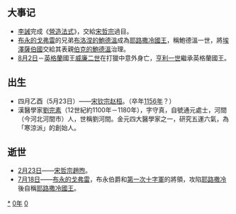 {{yearTOC|1100|辽'''[[寿昌|寿昌]]六年'''；北宋'''[[元符|元符]]三年'''；西夏'''[[永安_(西夏)|永安]]三年'''；大理'''[[明开|明开]]四年'''；越南'''[[會豐|會豐]]九年'''；日本'''[[康和_(日本)|康和]]二年'''}}
== 大事记 ==
*[[李誡_(北宋)|李誡]]完成《[[營造法式|營造法式]]》，交給[[宋哲宗|宋哲宗]]過目。
*[[布永的戈弗雷|布永的戈弗雷]]的兄弟[[鮑德溫一世_(耶路撒冷)|布洛涅的鮑德溫]]成為[[耶路撒冷國王|耶路撒冷國王]]，稱鮑德溫一世，將[[埃澤薩伯國|埃澤薩伯國]]交給其表親[[鮑德溫二世_(耶路撒冷)|伯克的鮑德溫]]治理。
*[[8月2日|8月2日]]－[[英格蘭|英格蘭]]國王[[威廉二世_(英格蘭)|威廉二世]]在打獵中意外身亡，[[亨利一世_(英格蘭)|亨利一世]]繼承英格蘭國王。

== 出生 ==
*四月乙酉（5月23日）——[[宋钦宗|宋钦宗]][[赵桓|赵桓]]。（卒年[[1156年|1156年]]？）
*漢醫學家[[劉完素|劉完素]]（12世紀約1100年－1180年），字守真，自號通元處士，河間（今河北河間市）人，世稱劉河間。金元四大醫學家之一，研究五運六氣，為「寒涼派」的創始人。
== 逝世 ==
{{Wikisource year mention}}
*[[2月23日|2月23日]]——[[宋哲宗|宋哲宗]][[趙煦|趙煦]]。
*[[7月18日|7月18日]]——[[布永的戈弗雷|布永的戈弗雷]]，布永伯爵和[[第一次十字軍|第一次十字軍]]的將領，攻陷[[耶路撒冷|耶路撒冷]]後自稱[[耶路撒冷國王|耶路撒冷國王]]。

[[Category:1100年|*]]
[[Category:1100年代|0年]]
[[Category:11世纪各年|0]]